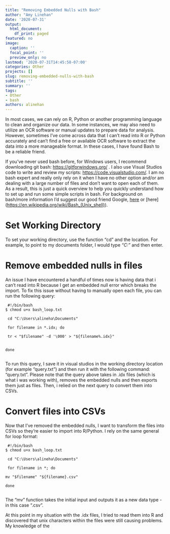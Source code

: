```yaml
---
title: "Removing Embedded Nulls with Bash"
author: "Amy Linehan"
date: '2020-07-31'
output:
  html_document:
    df_print: paged
featured: no
image:
  caption: ''
  focal_point: ''
  preview_only: no
lastmod: '2020-07-31T14:45:58-07:00'
categories: Other
projects: []
slug: removing-embedded-nulls-with-bash
subtitle: ''
summary: ''
tags:
- Other
- bash
authors: alinehan
---
```


In most cases, we can rely on R, Python or another programming language to clean and organize our data. In some instances, we may also need to utilize an OCR software or manual updates to prepare data for analysis. However, sometimes I've come across data that I can't read into R or Python accurately and can't find a free or available OCR software to extract the data into a more manageable format. In these cases, I have found Bash to be a reliable friend. 

If you've never used bash before, for Windows users, I recommend downloading git bash: <https://gitforwindows.org/> . I also use Visual Studios code to write and review my scripts: <https://code.visualstudio.com/>. I am no bash expert and really only rely on it when I have no other option and/or am dealing with a large number of files and don't want to open each of them. As a result, this is just a quick overview to help you quickly understand how to set up and run some simple scripts in bash. For background on bash/more information I'd suggest our good friend Google, [here](<https://www.atlassian.com/git/tutorials/git-bash#:~:text=Git%20Bash%20is%20an%20application,operating%20system%20through%20written%20commands.>)  or [here] (<https://en.wikipedia.org/wiki/Bash_(Unix_shell)>). 


# Set Working Directory 

To set your working directory, use the function "cd" and the location. For example, to point to my documents folder, I would type *"C:\Users\alineha\Documents"* and then enter. 


# Remove embedded nulls in files 

An issue I have encountered a handful of times now is having data that i can't read into R because I get an embedded null error which breaks the import. To fix this issue without having to manually open each file, you can run the following query: 


```
 #!/bin/bash 
$ chmod u+x bash_loop.txt

 cd "C:\Users\alineha\Documents"

 for filename in *.idx; do 

 tr < "$filename" -d '\000' > "${filename%.idx}" 


done 
  
```

To run this query, I save it in visual studios in the working directory location (for example "query.txt") and then run it with the following command: "query.txt". Please note that the query above takes in .idx files (which is what i was working with), removes the embedded nulls and then exports them just as files. Then, i relied on the next query to convert them into CSVs.

# Convert files into CSVs 

Now that I've removed the embedded nulls, I want to transform the files into CSVs so they're easier to import into R/Python. I rely on the same general for loop format: 

```
 #!/bin/bash 
$ chmod u+x bash_loop.txt

 cd "C:\Users\alineha\Documents"

 for filename in *; do 

mv "$filename" "${filename}.csv" 

done 
  

```

The "mv" function takes the initial input and outputs it as a new data type - in this case ".csv". 

At this point in my situation with the .idx files, I tried to read them into R and discovered that unix characters within the files were still causing problems. My knowledge of the 




